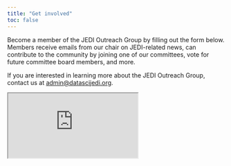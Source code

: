 ```yaml
---
title: "Get involved"
toc: false
---
```


Become a member of the JEDI Outreach Group by filling out the form below.
Members receive emails from our chair on JEDI-related news, can contribute to the community by joining one of our committees, vote for future committee board members, and more.

If you are interested in learning more about the JEDI Outreach Group, contact us at [admin\@datascijedi.org](mailto:admin@datascijedi.org).

```{=html}
<div class="container">
<iframe class="responsive-iframe"
    src=https://docs.google.com/forms/d/e/1FAIpQLScIfPpkxu9qcFB1r7-hfI9Ghjo3Ai3TnGXpq6vAUShLHIMzXA/viewform?embedded=true>Loading…
</iframe>
</div>
```
